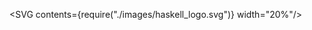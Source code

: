 

<SVG contents={require("./images/haskell_logo.svg")} width="20%"/>
<Title contents="Applicative Functors"/>

```haskell
just42 = (+) <$> Just 1 <*> Just 41
```

---

## Table of contents

- Introduction
- Applicative Functors

---

## Introduction

- Last time: Functors
- Today: Applicative (Functors)
- Fun fact: concept comes from comp sci, not CT

---

## Introduction

- Quick recap:

```haskell
fmap :: Functor f => (a -> b) -> (f a -> f b)
```

- map: *upgrades* function of 1 arg
- What if we try mapping function with >1 args?

```notes
Reminder that every function is curried in Haskell
```

---

## Introduction

<Steps>

```haskell
type String = [Char]

(++) :: [a] -> [a] -> [a]

(<$>) :: Functor f => (a -> b) -> f a -> f b


whatNow :: _  -- what type?
whatNow = (++) <$> Just "abc"
```

```haskell
type String = [Char]

(++) :: [a] -> [a] -> [a]

(<$>) :: Functor f => (a -> b) -> f a -> f b


whatNow :: Maybe (String -> String)
whatNow = (++) <$> Just "abc"
```

</Steps>

---

## Introduction

```haskell
whatNow :: Maybe (String -> String)
```

- fmap: types do not line up
- Pattern match needed before applying function
- &#x2192; new function needed

```notes
- Right now, we would need to pattern match on the Maybe before applying the function
- It would be nice if we could keep applying a function of multiple args, 1 by 1, generically
- However, with fmap this is not possible (types do not line up)
- This requires a new function, provided by Applicative
```

---

```haskell Applicative typeclass
class Functor f => Applicative (f :: Type -> Type) where
  pure :: a -> f a

  (<*>) :: f (a -> b) -> f a -> f b

  (*>) :: f a -> f b -> f b

  (<*) :: f a -> f b -> f a

  liftA2 :: (a -> b -> c) -> f a -> f b -> f c

  {-# MINIMAL pure, ((<*>) | liftA2) #-}
----
1:12 > Applicative functor typeclass
1:4,12 > Most used part
1[2:4] > Applicative requires f to be a Functor
2 > pure = generic "wrapping/boxing/inject" function
4 > (<*>) = apply operator
6,8 > (<*) and (*>): sequencing of operations
10 > liftA2 = "similar" to fmap in signature
```

```notes
- in other languages, pure is sometimes separated into it's own "typeclass"
- <*>, *> and <* are all used for sequencing
- liftA2 = f <$> arg1 <*> arg2
```

---

```haskell Some example instances
data Identity a = Identity a

instance Applicative Identity where
  pure = Identity

  Identity f <*> Identity a = Identity $ f a


data Maybe a = Just a | Nothing

instance Applicative Maybe where
  pure = Just

  Just f <*> Just a = Just $ f a
  _ <*> _ = Nothing


data Either a b = Left a | Right b

instance Applicative (Either a) where
  pure = Right

  Right f <*> Right a = Right $ f a
  Left a <*> _ = Left a
  _ <*> Left a = Left a


-- provided as library: http://hackage.haskell.org/package/Validation
data Validation e a = Failure e | Success a

instance Semigroup e => Applicative (Validation e) where
  pure = Success

  Failure e1 <*> Failure e2 = Failure $ e1 <> e2
  Failure e <*> _ = Failure e
  _ <*> Failure e = Failure e
  Success f <*> Success a = Success $ f a

-- and many more instances (functions, parsers, IO, ...)
-- hint: ":i Applicative" in REPL
----
1:6 > Identity: no-op effect
9:15 > Maybe: chain expressions until first Nothing
18:25 > Either: chain until first Left error value
28:40 > Validation: keep chaining, combine errors
```

```notes
This assumes functor instances have already been defined somewhere else.
```

---

## Examples

```haskell
-- what does the following return?
example1 :: Maybe Int
example1 = pure 5
-- vs:
example2 :: Either a Int
example2 = pure 5
```

```notes
pure normally doesn't require type signature, inferred from the rest
```

---

## Examples

```haskell
-- what do the following examples contain?
example3 = Nothing <*> Nothing
example4 = Nothing <*> Just 5
example5 = Just (+ 1) <*> Nothing
example6 = Just (+ 1) <*> Just 41

example7 = (+) <$> Nothing <*> Just 41
example8 = (+) <$> Just 41 <*> Nothing
example9 = (+) <$> Just 1 <*> Just 41
-- You could use liftA2 in last 3 examples also.
```

---

## Applicative

- allows composing/sequencing of expressions
- depending on the type, can have certain *effects*
- &#x2192; `f` represents an *effect context*

```notes
- Effects is a better term for side effects, since we actively take measures to control them
- Effects can be pure/non-pure, depending on the type
```

```notes
Best to go back and forth between examples and this for clarification
```

---

```haskell Validation example
newtype Age = Age Int

newtype Name = Name String

data Person = Person Name Age


validateAge :: Int -> Maybe Age
validateAge years
  | years == 0 = Nothing
  | otherwise = Just $ Age years

validateName :: String -> Maybe Name
validateName name
  | length name == 0 = Nothing
  | otherwise = Just $ Name name

validatePerson :: String -> Int -> Maybe Person
validatePerson name years =
  Person <$> validateName name <*> validateAge age


data PersonError = InvalidAge Int | InvalidName String

validateAge2 :: Int -> Either PersonError Age
validateAge2 years
  | years == 0 = Left $ InvalidAge years
  | otherwise = Right $ Age years

validateName2 :: String -> Either PersonError Name
validateName2 name
  | years == 0 = Left $ InvalidName name
  | otherwise = Right $ Name name

validatePerson2 :: String -> Int -> Either PersonError Person
validatePerson2 name years =
  Person <$> validateName2 name <*> validateAge2 years
----
1:5 > Some data types
8:11 > Validating age
13:16 > Validating name
18:20 > Combining validations
8:20 > Validation using Maybe
23 > An error data type
25:28 > Validating age
30:33 > Validating name
35:37 > Combining validations
23:37 > Validation using Either
20,37 > Look at similarities
```

---

## Examples in the ecosystem

- [Validation](http://hackage.haskell.org/package/Validation)
- [megaparsec](http://hackage.haskell.org/package/megaparsec)
- [optparse-applicative](http://hackage.haskell.org/package/optparse-applicative)
- [Haxl](http://hackage.haskell.org/package/haxl)
- ...

---

## A different perspective

```haskell
(<*>) :: Applicative f => f (a -> b) -> f a -> f b
```

- Everything known 'statically' upfront
- &#x2192; extra optimizations possible
- Important difference with Monad

```notes
Difference will be explained more next time when we also have seen monads
```

---

```haskell optparse-applicative example
module Main ( main ) where

import Options.Applicative
import Data.List ( intercalate )
import Data.Text ( Text )
import qualified Data.Text as T


type Message = Text
data AddMode = All | Patch
data PushMode = Normal | Force

data GitAction
  = Add [FilePath] AddMode
  | Commit Message
  | Push PushMode
  -- rest is left as an exercise to the reader 😉


parser :: Parser GitAction
parser = hsubparser $ addCmd <> commitCmd <> pushCmd where
  addCmd = command "add" $ info addParser addDesc
  commitCmd = command "commit" $ info commitParser commitDesc
  pushCmd = command "push" $ info pushParser pushDesc

  addParser = Add <$> some (argument str addHelp)
                  <*> flag All Patch patchHelp
  commitParser = Commit <$> argument str commitHelp
  pushParser = Push <$> flag Normal Force pushHelp

  addDesc = fullDesc <> progDesc "Stages files before committing."
  commitDesc = fullDesc <> progDesc "Commit a set of staged files."
  pushDesc = fullDesc <> progDesc "Push files to repository."

  addHelp = metavar "FILES"
         <> help "FILES to stage"
  patchHelp = long "patch"
           <> short 'p'
           <> help "Flag for adding patches"
  commitHelp = metavar "MESSAGE"
            <> help "Message to add to the commit message"
  pushHelp = long "force"
          <> short 'f'
          <> help "Flag for force pushing"

main :: IO ()
main = customExecParser parserPrefs parserInfo >>= handleAction
  where desc = fullDesc
            <> progDesc "Git CLI interface, in Haskell"
            <> briefDesc
        parserPrefs = prefs $ showHelpOnError <> showHelpOnEmpty
        parserInfo = info (parser <**> helper) desc

handleAction :: GitAction -> IO ()
handleAction x = case x of
  Add files mode ->
    case mode of
      All -> do
        putStrLn "Adding the following files:"
        putStrLn $ intercalate "\\n" files
      Patch -> do
        putStrLn "Adding the following files interactively:"
        putStrLn $ intercalate "\\n" files
  Commit msg -> putStrLn $ "Making commit with message: " <> T.unpack msg
  Push Normal -> putStrLn "Pushing to repo"
  Push Force -> putStrLn "Force pushing to repo"
----
1:6 > Module definition + imports
9:17 > Data types representing actions our program supports
20:21 > Our parser can take 3 possible alternative paths
22:24 > Definition of the sub commands
26:29 > Using applicative notation to define the parsers
31:34 > Providing information to the library so it knows how to render help message
35:44 > Providing information to the library so it knows how to render subcommand help messages
46:52 > Hook up parser to main
54:66 > Actual handling of the actions
```

---

```bash Usage in terminal
$ gitinhaskell-exe
Usage: gitinhaskell-exe COMMAND
  Git CLI interface, in Haskell

Available options:
  -h,--help                Show this help text

Available commands:
  add                      Stages files before committing.
  commit                   Commit a set of staged files.
  push                     Push files to repository.


$ gitinhaskell-exe add
Usage: gitinhaskell-exe add FILES [-p|--patch]
  Stages files before committing.

Available options:
  FILES                    FILES to stage
  -p,--patch               Flag for adding patches


$ gitinhaskell-exe -- add -p a b c
Adding the following files interactively:
a
b
c


$ gitinhaskell-exe -- commit
Usage: gitinhaskell-exe commit MESSAGE
  Commit a set of staged files.

Available options:
  MESSAGE                  Message to add to the commit message


$ gitinhaskell-exe commit "My message here"
Making commit with message: My message here
----
1:11 > No args provided
14:20 > Add provided with no args
23:27 > Correct usage of args (with -p)
30:36 > Incorrect usage of commit
38:39 > Correct usage of commit
```

---

```haskell sequenceA example
files :: [FilePath]
files = ["Foo.hs", "Bar.hs", "Baz.hs", "Quux.hs"]

actions :: [IO Text]
actions = map readFile files

readAllAction :: IO [Text]
readAllAction = sequenceA actions
-- NOTE: sequenceA :: (Traversable t, Applicative f)
--                 => t (f a) -> f (t a)

main :: IO ()
main = do
  contents <- readAllAction
  _  -- do stuff with [Text]..

----
1:2 > Some input files
4:5 > Processing of files
7:10 > sequenceA can "flip" layers, generically
12:16 > Usage
```

```notes
Or just:

main = do
  contents <- traverse readFile files
  _ -- ...
```

---

## Conclusion

- Powerful abstraction for composing expressions
- Looks very similar to normal function application
- Allows abstracting over _effects_


---

## Next time

- Monads

---

## Links

- [Control.Applicative](http://hackage.haskell.org/package/base-4.12.0.0/docs/Control-Applicative.html)
- [haskell wiki](https://en.wikibooks.org/wiki/Haskell/Applicative_functors)
- [Haxl talk](https://www.youtube.com/watch?v=bvgUTS0pX1k)

---

## Extra: Applicative laws

1. Functor laws must hold
2. `identity`: pure id <\*> v = v
3. `homomorphism`: pure f <\*> pure x = pure (f x)
4. `interchange`: u <\*> pure y = pure ($ y) <\*> u
5. `composition`: pure (.) <\*> u <\*> v <\*> w = u <\*> (v <\*> w)


